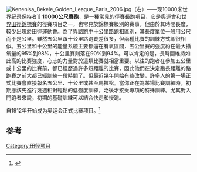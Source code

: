 {{Refimprove|time=2020-06-20T13:02:03+00:00}}

[[File:Kenenisa_Bekele_Golden_League_Paris_2006.jpg|thumb]]（右）——现10000米世界纪录保持者]]
'''10000公尺賽跑'''，是一種常見的徑賽[[長跑|長跑]]項目，它是[[奧運會|奧運會]]和[[世界田徑錦標賽|世界田徑錦標賽]]的徑賽項目之一，也常見於錦標賽級別的賽事，但由於其時間長度，較少出現於田徑運動會。為了與路跑中十公里路跑相區別，其長度單位一般用公尺而不是公里。雖然五公里跟十公里路跑賽差很多，但兩種比賽的訓練方式卻很相似。五公里和十公里的能量系統主要都還在有氧區間，五公里賽的強度約在最大攝氧量的95%到98%，十公里賽則落在90%到94%。可以肯定的是，長時間維持如此高的比賽強度，心志的力量對於這類比賽就相當重要。以往的跑者在參加五公里或十公里的比賽前，都已經歷過許多短距離的比賽，因此他們在決定跑長距離的路跑賽之前大都已經訓練一段時間了。但最近幾年開始有些改變，許多人的第一場正式比賽會直接報名五公里、十公里或甚至馬拉松。當你正在為某場比賽訓練時，初期應該先進行幾週相對輕鬆的低強度訓練，之後才接受專項的特殊訓練。尤其對入門跑者來說，初期的基礎訓練可以結合快走和慢跑。

自1912年开始成为奥运会正式比赛项目。<ref>{{Cite web |url=http://data.sports.163.com/item/home/0005000CBRGT.html |title=网易体育资料库 - 10000米跑 |accessdate=2015-04-13 |archive-date=2015-04-13 |archive-url=https://archive.is/20150413192910/http://data.sports.163.com/item/home/0005000CBRGT.html |dead-url=no }}</ref>

==参考==
{{reflist}}

{{田径项目}}


[[Category:田径项目|Category:田径项目]]